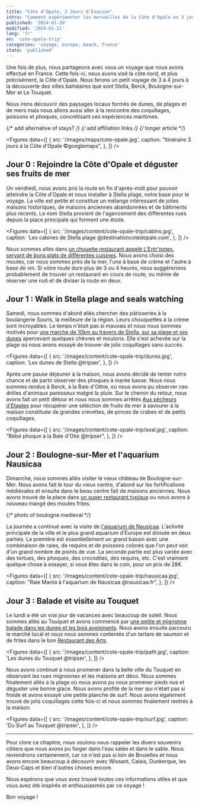 ```yaml
---
title: "Côte d'Opale, 3 Jours d'Évasion"
intro: "Comment expérimenter les merveilles de la Côte d'Opale en 3 jours ? Un guide au travers de Boulogne-sur-Mer, Nausicaa, Le Touquet et Stella."
published: '2024-01-20'
modified: '2024-01-21'
lang: 'fr'
en: 'cote-opale-trip'
categories: 'voyage, europe, beach, france'
state: 'published'
---
```



Une fois de plus, nous partageons avec vous un voyage que nous avons effectué en France. Cette fois-ci, nous avons visé la côte nord, et plus précisément, la Côte d'Opale. Nous ferons un petit voyage de 3 à 4 jours à la découverte des villes balnéaires que sont Stella, Berck, Boulogne-sur-Mer et Le Touquet.

Nous irons découvrir des paysages locaux formés de dunes, de plages et de mers mais nous allons aussi aller à la rencontre des coquillages, poissons et phoques, concrétisant ces expériences maritimes.

{/* add alternative of stays? */}
{/* add affiliation links */}
{/* longer article */}

<Figures
  data={[
    {
      src: '/images/maps/cote-opale.jpg',
      caption: "Itinéraire 3 jours à la Côte d'Opale ©googlemaps",
    },
  ]}
/>

## Jour 0 : Rejoindre la Côte d'Opale et déguster ses fruits de mer

Un vendredi, nous avons pris la route en fin d'après-midi pour pouvoir atteindre la Côte d'Opale et nous installer à Stella plage, notre base pour le voyage. La ville est petite et constitue un mélange intéressant de jolies maisons historiques, de maisons anciennes abandonnées et de bâtiments plus récents. Le nom Stella provient de l'agencement des différentes rues depuis la place principale qui forment une étoile.

<Figures
  data={[
    {
      src: '/images/content/cote-opale-trip/cabins.jpg',
      caption: 'Les cabines de Stella plage @destinationcotedopale.com',
    },
  ]}
/>

Nous sommes allés dans <a href="https://www.lentrpotes.fr/" target="_blank">un chouette restaurant appelé L'Entr'potes, servant de bons plats de différentes cuisines</a>. Nous avons choisi des moules, car nous sommes près de la mer, l'une à base de crème et l'autre à base de vin. Si votre route dure plus de 3 ou 4 heures, nous suggérerions probablement de trouver un restaurant en cours de route, ou même de réserver une nuit et de diviser la route en deux.

## Jour 1 : Walk in Stella plage and seals watching

Samedi, nous sommes d'abord allés chercher des pâtisseries à la boulangerie Souris, la meilleure de la région. Leurs chouquettes à la crème sont incroyables. Le temps n'était pas si mauvais et nous nous sommes motivés pour <a href="https://www.komoot.com/fr-fr/smarttour/16592034" target="_blank">une marche de 10km au travers de Stella, sur sa plage et ses dunes</a> apercevant quelques chèvres et moutons. Elle s'est achevée sur la plage où nous avons essayé de trouver de jolis coquillages sans succès.

<Figures
  data={[
    {
      src: '/images/content/cote-opale-trip/dunes.jpg',
      caption: 'Les dunes de Stella @tripser',
    },
  ]}
/>

Après une pause déjeuner à la maison, nous avons décidé de tenter notre chance et de partir observer des phoques à marée basse. Nous nous sommes rendus à Berck, à la Baie d'Othie, où nous avons pu observer ces drôles d'animaux paresseux malgré la pluie. Sur le chemin du retour, nous avons fait un petit détour et nous nous sommes arrêtés <a href="https://maps.app.goo.gl/mrsrAFYMJk2xFeAj7" target="_blank">Aux pêcheurs d'Etaples</a> pour récupérer une sélection de fruits de mer à savourer à la maison constituée de grandes crevettes, de pinces de crabes et de petits coquillages.

<Figures
  data={[
    {
      src: '/images/content/cote-opale-trip/seal.jpg',
      caption: "Bébé phoque à la Baie d'Otie @tripser",
    },
  ]}
/>

## Jour 2 : Boulogne-sur-Mer et l'aquarium Nausicaa

Dimanche, nous sommes allés visiter le vieux château de Boulogne-sur-Mer. Nous avons fait le tour du vieux centre, d'abord sur les fortifications médiévales et ensuite dans le beau centre fait de maisons anciennes. Nous avons trouvé de la place dans <a href="https://www.le-swan.fr/" target="_blank">un super restaurant typique</a> ou nous avons à nouveau mangé des moules frites.

{/* photo of boulogne medieval */}

La journée a continué avec la visite de <a href="https://www.nausicaa.fr/fr" target="_blank">l'aquarium de Nausicaa</a>. L'activité principale de la ville et le plus grand aquarium d'Europe est divisée en deux parties. La première est essentiellement un grand bassin avec une combinaison de raies, de requins et de poissons colorés que l'on peut voir d'un grand nombre de points de vue. La seconde partie est plus variée avec des tortues, des phoques, des crocodiles, des requins, etc. C'est vraiment quelque chose à essayer, si vous êtes dans le coin, pour un prix de 28€.

<Figures
  data={[
    {
      src: '/images/content/cote-opale-trip/nausicaa.jpg',
      caption: "Raie Manta à l'aquarium de Nausicaa @nausicaa.fr",
    },
  ]}
/>

## Jour 3 : Balade et visite au Touquet

Le lundi a été un vrai jour de vacances avec beaucoup de soleil. Nous sommes allés au Touquet et avons commencé par <a href="https://www.letouquet.com/le-touquet-paris-plage/ambiances-quartiers/espaces-dunaires/" target="_blank">une petite et mignonne balade dans les dunes et les bois avoisinants</a>. Nous avons ensuite parcouru le marché local et nous nous sommes contentés d'un tartare de saumon et de frites dans le bon <a href="https://le-restaurant-des-arts.fr/" target="_blank">Restaurant des Arts</a>.

<Figures
  data={[
    {
      src: '/images/content/cote-opale-trip/path.jpg',
      caption: 'Les dunes du Touquet @tripser',
    },
  ]}
/>

Nous avons continué à nous promener dans la belle ville du Touquet en observant les rues mignonnes et les maisons art déco. Nous sommes finalement allés à la plage où nous avons pu nous promener pieds nus et déguster une bonne glace. Nous avons profité de la mer qui n'était pas si froide et avons essayé une petite planche de surf. Nous avons également trouvé de jolis coquillages cette fois-ci et nous sommes finalement rentrés à la maison.

<Figures
  data={[
    {
      src: '/images/content/cote-opale-trip/surf.jpg',
      caption: 'Du Surf au Touquet @tripser',
    },
  ]}
/>

<hr />

Pour clore ce chapitre, nous voulons nous rappeler les divers souvenirs côtiers que nous avons pu forger dans l'eau salée et dans le sable. Nous reviendrons certainement, car ce n'est pas si loin de Bruxelles et nous avons encore beaucoup à découvrir avec Wissant, Calais, Dunkerque, les Deux-Caps et bien d'autres choses encore.

Nous espérons que vous avez trouvé toutes ces informations utiles et que vous avez été inspirés et enthousiasmés par ce voyage !

Bon voyage !

